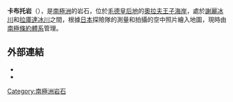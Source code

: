 {{coord|68|3|S|43|36|E|source:GNIS|display=title}}

'''卡布托岩'''（{{lang-en|Kabuto Rock}}），是[[南極洲|南極洲]]的岩石，位於[[毛德皇后地|毛德皇后地]]的[[奧拉夫王子海岸|奧拉夫王子海岸]]，處於[[謝麗冰川|謝麗冰川]]和[[拉庫達冰川|拉庫達冰川]]之間，根據[[日本|日本]]探險隊的測量和拍攝的空中照片繪入地圖，現時由[[南極條約體系|南極條約體系]]管理。

==外部連結==
*{{cite gnis | type = antarid | id = 7715| name = Kabuto Rock| accessdate = 2013-04-10}}
*{{usgs-gazetteer|id=7715}}

{{Antarctica-geo-stub}}
[[Category:南極洲岩石|Category:南極洲岩石]]
